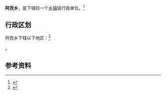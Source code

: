 {{中国乡级行政区|54/21/26/205/000}}

'''阿孜乡'''，是{{PRC admin/fullname|54/21/26/205/000|3}}下辖的一个[[乡镇|乡镇]]级行政单位。<ref>{{PRC admin/ref sgc|{{PRC admin/parent|54/21/26/205/000}}}}</ref>

== 行政区划 ==

阿孜乡下辖以下地区：<ref>{{PRC admin/ref sgc|54/21/26/205/000}}</ref>

{{PRC admin/children|54/21/26/205/000}}。

== 参考资料 ==

{{reflist}}

{{行政区划小作品}}
{{PRC admin/navcat|54/21/26/205/000}}